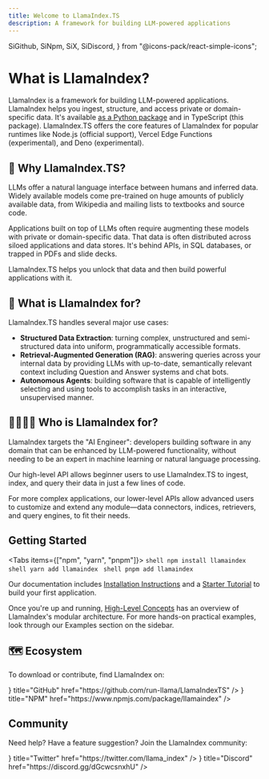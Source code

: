 ```yaml
---
title: Welcome to LlamaIndex.TS
description: A framework for building LLM-powered applications
---
```


  SiGithub,
  SiNpm,
  SiX,
  SiDiscord,
} from "@icons-pack/react-simple-icons";

# What is LlamaIndex?

LlamaIndex is a framework for building LLM-powered applications. LlamaIndex helps you ingest, structure, and access private or domain-specific data. It's available [as a Python package](https://docs.llamaindex.ai/en/stable/) and in TypeScript (this package). LlamaIndex.TS offers the core features of LlamaIndex for popular runtimes like Node.js (official support), Vercel Edge Functions (experimental), and Deno (experimental).

## 🚀 Why LlamaIndex.TS?

LLMs offer a natural language interface between humans and inferred data. Widely available models come pre-trained on huge amounts of publicly available data, from Wikipedia and mailing lists to textbooks and source code.

Applications built on top of LLMs often require augmenting these models with private or domain-specific data. That data is often distributed across siloed applications and data stores. It's behind APIs, in SQL databases, or trapped in PDFs and slide decks.

LlamaIndex.TS helps you unlock that data and then build powerful applications with it.

## 🦙 What is LlamaIndex for?

LlamaIndex.TS handles several major use cases:

- **Structured Data Extraction**: turning complex, unstructured and semi-structured data into uniform, programmatically accessible formats.
- **Retrieval-Augmented Generation (RAG)**: answering queries across your internal data by providing LLMs with up-to-date, semantically relevant context including Question and Answer systems and chat bots.
- **Autonomous Agents**: building software that is capable of intelligently selecting and using tools to accomplish tasks in an interactive, unsupervised manner.

## 👨‍👩‍👧‍👦 Who is LlamaIndex for?

LlamaIndex targets the "AI Engineer": developers building software in any domain that can be enhanced by LLM-powered functionality, without needing to be an expert in machine learning or natural language processing.

Our high-level API allows beginner users to use LlamaIndex.TS to ingest, index, and query their data in just a few lines of code.

For more complex applications, our lower-level APIs allow advanced users to customize and extend any module—data connectors, indices, retrievers, and query engines, to fit their needs.

## Getting Started

<Tabs items={["npm", "yarn", "pnpm"]}>
  <Tab value="npm">```shell npm install llamaindex ```</Tab>
  <Tab value="yarn">```shell yarn add llamaindex ```</Tab>
  <Tab value="pnpm">```shell pnpm add llamaindex ```</Tab>
</Tabs>

Our documentation includes [Installation Instructions](./getting_started/installation.mdx) and a [Starter Tutorial](./getting_started/starter_tutorial/retrieval_augmented_generation.mdx) to build your first application.

Once you're up and running, [High-Level Concepts](./getting_started/concepts.md) has an overview of LlamaIndex's modular architecture. For more hands-on practical examples, look through our Examples section on the sidebar.

## 🗺️ Ecosystem

To download or contribute, find LlamaIndex on:

<Cards>
  <Card
    icon={<SiGithub />}
    title="GitHub"
    href="https://github.com/run-llama/LlamaIndexTS"
  />
  <Card
    icon={<SiNpm />}
    title="NPM"
    href="https://www.npmjs.com/package/llamaindex"
  />
</Cards>

## Community

Need help? Have a feature suggestion? Join the LlamaIndex community:

<Cards>
  <Card icon={<SiX />} title="Twitter" href="https://twitter.com/llama_index" />
  <Card
    icon={<SiDiscord />}
    title="Discord"
    href="https://discord.gg/dGcwcsnxhU"
  />
</Cards>
